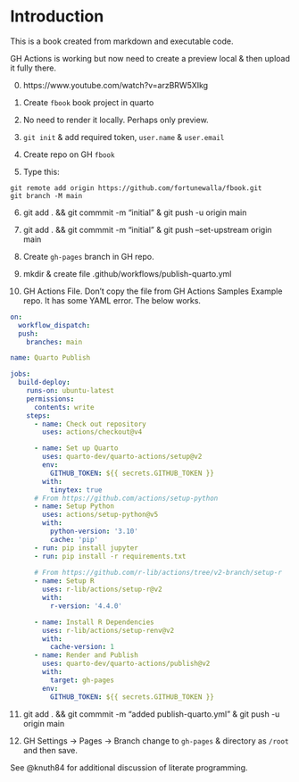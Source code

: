 # Introduction

This is a book created from markdown and executable code.

GH Actions is working but now need to create a preview local & then upload it fully there.

0) https://www.youtube.com/watch?v=arzBRW5XIkg

1) Create `fbook` book project in quarto
2) No need to render it locally. Perhaps only preview.
3) `git init` & add required token, `user.name` & `user.email`
4) Create repo on GH `fbook`
5) Type this: 
```
git remote add origin https://github.com/fortunewalla/fbook.git
git branch -M main

```
6) git add . && git commmit -m "initial" & git push -u origin main

7) git add . && git commmit -m "initial" & git push --set-upstream origin main

8) Create `gh-pages` branch in GH repo.

9) mkdir & create file .github/workflows/publish-quarto.yml

10) GH Actions File. Don't copy the file from GH Actions Samples Example repo. It has some YAML error.
The below works.

```yaml
on:
  workflow_dispatch:
  push:
    branches: main

name: Quarto Publish

jobs:
  build-deploy:
    runs-on: ubuntu-latest
    permissions:
      contents: write
    steps:
      - name: Check out repository
        uses: actions/checkout@v4

      - name: Set up Quarto
        uses: quarto-dev/quarto-actions/setup@v2
        env:
          GITHUB_TOKEN: ${{ secrets.GITHUB_TOKEN }}
        with:
          tinytex: true        
      # From https://github.com/actions/setup-python
      - name: Setup Python
        uses: actions/setup-python@v5
        with:
          python-version: '3.10'
          cache: 'pip'
      - run: pip install jupyter
      - run: pip install -r requirements.txt
	  
      # From https://github.com/r-lib/actions/tree/v2-branch/setup-r
      - name: Setup R
        uses: r-lib/actions/setup-r@v2
        with:
          r-version: '4.4.0'

      - name: Install R Dependencies
        uses: r-lib/actions/setup-renv@v2
        with:
          cache-version: 1
	  - name: Render and Publish
        uses: quarto-dev/quarto-actions/publish@v2
        with:
          target: gh-pages
        env:
          GITHUB_TOKEN: ${{ secrets.GITHUB_TOKEN }}

```

11) git add . && git commmit -m "added publish-quarto.yml" & git push -u origin main

12) GH Settings -> Pages -> Branch change to `gh-pages` & directory as `/root` and then save.






See @knuth84 for additional discussion of literate programming.
